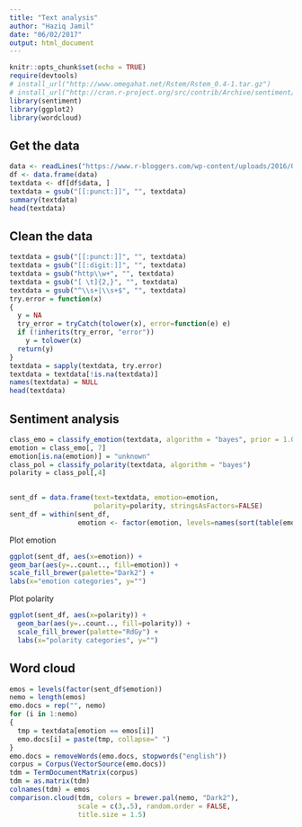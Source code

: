 ```yaml
---
title: "Text analysis"
author: "Haziq Jamil"
date: "06/02/2017"
output: html_document
---
```


```r
knitr::opts_chunk$set(echo = TRUE)
require(devtools)
# install_url("http://www.omegahat.net/Rstem/Rstem_0.4-1.tar.gz")
# install_url("http://cran.r-project.org/src/contrib/Archive/sentiment/sentiment_0.2.tar.gz")
library(sentiment)
library(ggplot2)
library(wordcloud)
```

## Get the data

```r
data <- readLines("https://www.r-bloggers.com/wp-content/uploads/2016/01/vent.txt") # from: http://www.wvgazettemail.com/
df <- data.frame(data)
textdata <- df[df$data, ]
textdata = gsub("[[:punct:]]", "", textdata)
summary(textdata)
head(textdata)
```

## Clean the data

```r
textdata = gsub("[[:punct:]]", "", textdata)
textdata = gsub("[[:digit:]]", "", textdata)
textdata = gsub("http\\w+", "", textdata)
textdata = gsub("[ \t]{2,}", "", textdata)
textdata = gsub("^\\s+|\\s+$", "", textdata)
try.error = function(x)
{
  y = NA
  try_error = tryCatch(tolower(x), error=function(e) e)
  if (!inherits(try_error, "error"))
    y = tolower(x)
  return(y)
}
textdata = sapply(textdata, try.error)
textdata = textdata[!is.na(textdata)]
names(textdata) = NULL
head(textdata)
```

## Sentiment analysis

```r
class_emo = classify_emotion(textdata, algorithm = "bayes", prior = 1.0)
emotion = class_emo[, 7]
emotion[is.na(emotion)] = "unknown"
class_pol = classify_polarity(textdata, algorithm = "bayes")
polarity = class_pol[,4]
 

sent_df = data.frame(text=textdata, emotion=emotion,
                     polarity=polarity, stringsAsFactors=FALSE)
sent_df = within(sent_df,
                 emotion <- factor(emotion, levels=names(sort(table(emotion), decreasing=TRUE))))
```

Plot emotion

```r
ggplot(sent_df, aes(x=emotion)) +
geom_bar(aes(y=..count.., fill=emotion)) +
scale_fill_brewer(palette="Dark2") +
labs(x="emotion categories", y="")
```

Plot polarity

```r
ggplot(sent_df, aes(x=polarity)) +
  geom_bar(aes(y=..count.., fill=polarity)) +
  scale_fill_brewer(palette="RdGy") +
  labs(x="polarity categories", y="")
```

## Word cloud

```r
emos = levels(factor(sent_df$emotion))
nemo = length(emos)
emo.docs = rep("", nemo)
for (i in 1:nemo)
{
  tmp = textdata[emotion == emos[i]]
  emo.docs[i] = paste(tmp, collapse=" ")
}
emo.docs = removeWords(emo.docs, stopwords("english"))
corpus = Corpus(VectorSource(emo.docs))
tdm = TermDocumentMatrix(corpus)
tdm = as.matrix(tdm)
colnames(tdm) = emos
comparison.cloud(tdm, colors = brewer.pal(nemo, "Dark2"),
                 scale = c(3,.5), random.order = FALSE,
                 title.size = 1.5)
```
